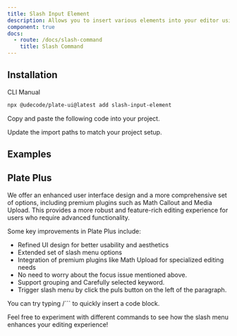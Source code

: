 ```yaml
---
title: Slash Input Element
description: Allows you to insert various elements into your editor using a slash command.
component: true
docs:
  - route: /docs/slash-command
    title: Slash Command
---
```


## Installation

<Tabs defaultValue="cli">

<TabsList>
<TabsTrigger value="cli">CLI</TabsTrigger>
<TabsTrigger value="manual">Manual</TabsTrigger>
</TabsList>
<TabsContent value="cli">

```bash
npx @udecode/plate-ui@latest add slash-input-element
```

</TabsContent>

<TabsContent value="manual">

<Steps>

<Step>

Copy and paste the following code into your project.

</Step>

<ComponentSource name="slash-input-element" />

<Step>

Update the import paths to match your project setup.

</Step>

</Steps>

</TabsContent>

</Tabs>

## Examples

<ComponentPreview name="playground-demo" id="slashCommand" />

<ComponentSource name="slash-input-element" />

## Plate Plus
We offer an enhanced user interface design and a more comprehensive set of options, including premium plugins such as Math Callout and Media Upload. 
This provides a more robust and feature-rich editing experience for users who require advanced functionality.

Some key improvements in Plate Plus include:

- Refined UI design for better usability and aesthetics
- Extended set of slash menu options
- Integration of premium plugins like Math Upload for specialized editing needs
- No need to worry about the focus issue mentioned above.
- Support grouping and Carefully selected keyword.
- Trigger slash menu by click the puls button on the left of the paragraph.


You can try typing /``` to quickly insert a code block.

Feel free to experiment with different commands to see how the slash menu enhances your editing experience!


<ComponentPreviewPro
  name="pro-iframe-demo"
  id="pro-slash-menu"
  component="slash-menu"
/>
